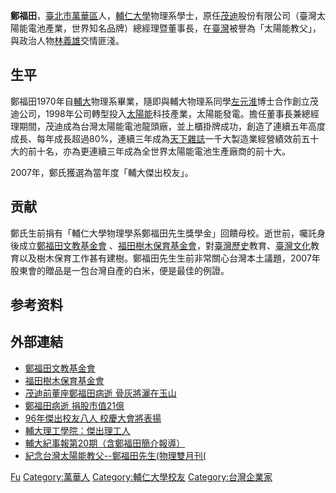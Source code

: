 {{Otheruses|other=名为鄭福田的其他人物|鄭福田}}

'''鄭福田'''{{BD|1948年||2008年|3月16日|}}，[[臺北市|臺北市]][[萬華區|萬華區]]人，[[輔仁大學|輔仁大學]]物理系學士，原任[[茂迪|茂迪]]股份有限公司（臺灣太陽能電池產業，世界知名品牌）總經理暨董事長，在[[臺灣|臺灣]]被譽為「太陽能教父」，與政治人物[[林義雄|林義雄]]交情匪淺。

== 生平 ==
鄭福田1970年自[[輔大|輔大]]物理系畢業，隨即與輔大物理系同學[[左元淮|左元淮]]博士合作創立茂迪公司，1998年公司轉型投入[[太陽能|太陽能]]科技產業，太陽能發電。擔任董事長兼總經理期間，茂迪成為台灣太陽能電池龍頭廠，並上櫃掛牌成功，創造了連續五年高度成長、每年成長超過80%，連續三年成為[[天下雜誌|天下雜誌]]一千大製造業經營績效前五十大的前十名，亦為更連續三年成為全世界太陽能電池生產廠商的前十大。

2007年，鄭氏獲選為當年度「輔大傑出校友」。

== 贡献 ==
鄭氏生前捐有「輔仁大學物理學系鄭福田先生獎學金」回饋母校。逝世前，囑託身後成立[http://www.futien.org.tw/ 鄭福田文教基金會] {{Wayback|url=http://www.futien.org.tw/ |date=20091026014852 }}、[[福田樹木保育基金會|福田樹木保育基金會]]，對[[臺灣歷史|臺灣歷史]]教育、[[臺灣文化|臺灣文化]]教育以及樹木保育工作甚有建樹。鄭福田先生生前非常關心台灣本土議題，2007年股東會的贈品是一包台灣自產的白米，便是最佳的例證。

== 参考资料 ==
{{reflist}}

== 外部連結 ==
* [http://www.futien.org.tw/ 鄭福田文教基金會] {{Wayback|url=http://www.futien.org.tw/ |date=20091026014852 }}
* [http://www.futien.org.tw/ 福田樹木保育基金會] {{Wayback|url=http://www.futien.org.tw/ |date=20091026014852 }}
* [http://tw.stock.yahoo.com/news_content/url/d/a/080317/1/v5a8.html 茂迪前董座鄭福田病逝 骨灰將灑在玉山]{{dead link|date=2018年4月 |bot=InternetArchiveBot |fix-attempted=yes }}
* [http://www.udn.com/2008/3/18/NEWS/FINANCE/FIN12/4261486.shtml 鄭福田病逝 捐股市值21億]{{dead link|date=2018年4月 |bot=InternetArchiveBot |fix-attempted=yes }}
* [http://140.136.114.206/blog5/archives/002238.html 96年傑出校友八人 校慶大會將表揚] {{Wayback|url=http://140.136.114.206/blog5/archives/002238.html |date=20090618031911 }}
* [https://web.archive.org/web/20081102124816/http://www.se.fju.edu.tw/main/main_part07.htm 輔大理工學院：傑出理工人]
* [http://www.pro.fju.edu.tw/download/fjupress/F20.pdf 輔大紀事報第20期（含鄭福田簡介報導）] {{Wayback|url=http://www.pro.fju.edu.tw/download/fjupress/F20.pdf |date=20120720005911 }}
* [http://psroc.phys.ntu.edu.tw/bimonth/download.php?d=1&cpid=164&did=13 紀念台灣太陽能教父--鄭福田先生(物理雙月刊(] {{Wayback|url=http://psroc.phys.ntu.edu.tw/bimonth/download.php?d=1&cpid=164&did=13 |date=20190614052302 }}

{{Authority control}}
{{DEFAULTSORT:Zheng郑}}
[[Category:鄭姓|Fu]]
[[Category:萬華人|Category:萬華人]]
[[Category:輔仁大學校友|Category:輔仁大學校友]]
[[Category:台灣企業家|Category:台灣企業家]]